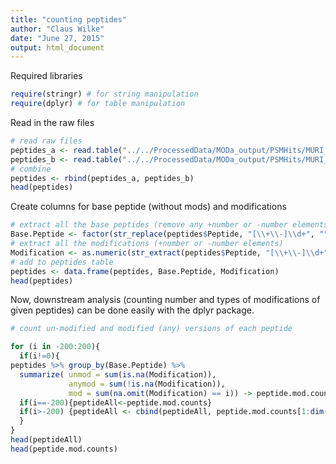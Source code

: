 ```yaml
---
title: "counting peptides"
author: "Claus Wilke"
date: "June 27, 2015"
output: html_document
---
```


Required libraries
```r
require(stringr) # for string manipulation
require(dplyr) # for table manipulation
```


Read in the raw files 
```r
# read raw files
peptides_a <- read.table("../../ProcessedData/MODa_output/PSMHits/MURI_10a_MODa_PSMs.id.txt", header = TRUE, stringsAsFactors = FALSE)
peptides_b <- read.table("../../ProcessedData/MODa_output/PSMHits/MURI_10b_MODa_PSMs.id.txt", header = TRUE, stringsAsFactors = FALSE)
# combine
peptides <- rbind(peptides_a, peptides_b)
head(peptides)
```

Create columns for base peptide (without mods) and modifications
```r
# extract all the base peptides (remove any +number or -number elements)
Base.Peptide <- factor(str_replace(peptides$Peptide, "[\\+\\-]\\d+", ""))
# extract all the modifications (+number or -number elements)
Modification <- as.numeric(str_extract(peptides$Peptide, "[\\+\\-]\\d+"))
# add to peptides table
peptides <- data.frame(peptides, Base.Peptide, Modification)
head(peptides)
```

Now, downstream analysis (counting number and types of modifications of given peptides) can be done easily with the dplyr package.
```r
# count un-modified and modified (any) versions of each peptide

for (i in -200:200){
  if(i!=0){
peptides %>% group_by(Base.Peptide) %>%
  summarize( unmod = sum(is.na(Modification)),
             anymod = sum(!is.na(Modification)),
             mod = sum(na.omit(Modification) == i)) -> peptide.mod.counts
  if(i==-200){peptideAll<-peptide.mod.counts}
  if(i>-200) {peptideAll <- cbind(peptideAll, peptide.mod.counts[1:dim(peptide.mod.counts)[1],4])}
  }
}
head(peptideAll)
head(peptide.mod.counts)

```